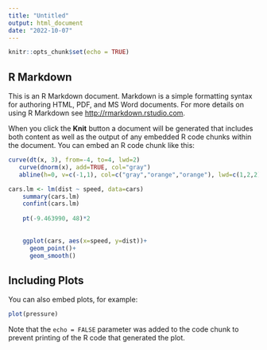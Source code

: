 ```yaml
---
title: "Untitled"
output: html_document
date: "2022-10-07"
---
```


```r
knitr::opts_chunk$set(echo = TRUE)


```

## R Markdown

This is an R Markdown document. Markdown is a simple formatting syntax for authoring HTML, PDF, and MS Word documents. For more details on using R Markdown see <http://rmarkdown.rstudio.com>.

When you click the **Knit** button a document will be generated that includes both content as well as the output of any embedded R code chunks within the document. You can embed an R code chunk like this:

```r
curve(dt(x, 3), from=-4, to=4, lwd=2)
   curve(dnorm(x), add=TRUE, col="gray")
   abline(h=0, v=c(-1,1), col=c("gray","orange","orange"), lwd=c(1,2,2))
```

```r
cars.lm <- lm(dist ~ speed, data=cars)
    summary(cars.lm)
    confint(cars.lm)
    
    pt(-9.463990, 48)*2
  
    
    ggplot(cars, aes(x=speed, y=dist))+
      geom_point()+
      geom_smooth()
```

## Including Plots

You can also embed plots, for example:

```r
plot(pressure)
```

Note that the `echo = FALSE` parameter was added to the code chunk to prevent printing of the R code that generated the plot.
